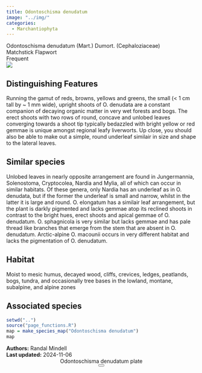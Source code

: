```yaml
---
title: Odontoschisma denudatum
image: "../img/"
categories:
  - Marchantiophyta
---
```


<div class="info-panel">
 <div class="info-top">
  <div class="taxon-scientific"><span class="taxon-name">Odontoschisma denudatum</span> <span class="taxon-authority">(Mart.) Dumort.</span> <span class="taxon-family">(Cephaloziaceae)</span></div>
  <div class="taxon-common">Matchstick Flapwort</div>
 </div>
 <div class="info-bottom">
  <div class="taxon-qnd"></div>
  <div class="taxon-abundance">Frequent</div>
 </div>
</div>
<div class="imerss-content-frame">
 <div class="imerss-image-header">
  <div class="imerss-image-holder imerss-column-left" data-toggle="tooltip" style="background-image: url(../img/)" title="">
  </div>

  <div class="imerss-image-holder imerss-column-right" data-toggle="tooltip" style="background-image: url(../img/)" title="">
  </div>
 
 </div>
 <div class="imerss-content-lower">
  <div class="imerss-column-left">
  <div class="tab-microscope" data-micromodal-trigger="modal-plate">
  <img src="../img/bryo guide microscope.png"/>
  </div>

<h2>Distinguishing Features</h2>

Running the gamut of reds, browns, yellows and greens, the small (&lt; 1 cm tall by ~ 1 mm wide), upright shoots of O. denudata are a constant companion of decaying organic matter in very wet forests and bogs. The erect shoots with two rows of round, concave and unlobed leaves converging towards a shoot tip typically bedazzled with bright yellow or red gemmae is unique amongst regional leafy liverworts. Up close, you should also be able to make out a simple, round underleaf similair in size and shape to the lateral leaves.

<h2>Similar species</h2>

Unlobed leaves in nearly opposite arrangement are found in Jungermannia, Solenostoma, Cryptocolea, Nardia and Mylia, all of which can occur in similar habitats. Of these genera, only Nardia has an underleaf as in O. denudata, but if the former the underleaf is small and narrow, whilst in the latter it is large and round. O. elongatum has a similair leaf arrangement, but the plant is darkly pigmented and lacks gemmae atop its reclined shoots in contrast to the bright hues, erect shoots and apical gemmae of O. denudatum. O. sphagnicola is very similar but lacks gemmae and has pale thread like branches that emerge from the stem that are absent in O. denudatum. Arctic-alpine O. macounii occurs in very different habitat and lacks the pigmentation of O. denudatum.

<h2>Habitat</h2>

Moist to mesic humus, decayed wood, cliffs, crevices, ledges, peatlands, bogs, tundra, and occasionally tree bases in the lowland, montane, subalpine, and alpine zones

<h2>Associated species</h2>


</div>

<div class="imerss-column-right">

<div class="imerss-image-holder imerss-column-right" data-toggle="tooltip" style="background-image: url(../img/)" title="">
</div>

<div class="imerss-map-holder">
```r
setwd("..")
source("page_functions.R")
map = make_species_map("Odontoschisma denudatum")
map
```
</div>

</div>

</div>
</div>

<div class="taxon-footer">
 <div class="taxon-authors"><b>Authors:</b> <span>Randal Mindell</span></div>
 <div class="taxon-update"><b>Last updated:</b> <span>2024-11-06</span></div>
</div>

<div class="modal micromodal-slide" id="modal-plate" aria-hidden="true">
 <div class="modal__overlay" tabindex="-1" data-micromodal-close>
  <div class="modal__container" role="dialog" aria-modal="true" aria-labelledby="modal-plate-title" >
   <header class="modal__header">
   <div class="modal__title" id="modal-plate-title">
  Odontoschisma denudatum plate
   </div>
   <button class="modal__close" aria-label="Close" data-micromodal-close></button>
   </header>
  <div class="modal__content" id="modal-plate-content">
   <div class="imerss-image-holder" data-toggle="tooltip" style="background-image: url(../img/)" title="">
  </div>
  </div>
  </div>
 </div>
</div>

<script src="../js/micromodal.min.js"></script>
<link href="../css/style-taxon.css" rel="stylesheet">
<link href="../css/micromodal.css" rel="stylesheet">

<script>
MicroModal.init();
</script>

